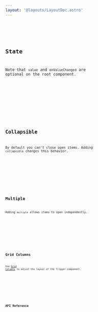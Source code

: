 ```yaml
---
layout: '@layouts/LayoutDoc.astro'
---
```




<Preview client:load>
	<Fragment slot="preview">
		<Default client:visible />
	</Fragment>
	<Fragment slot="code">
		<Code code={DefaultRaw} lang="tsx" />
	</Fragment>
</Preview>

## State

Note that `value` and `onValueChanged` are optional on the root component.

<Preview client:load>
	<Fragment slot="preview">
		<State client:visible />
	</Fragment>
	<Fragment slot="code">
		<Code code={StateRaw} lang="tsx" />
	</Fragment>
</Preview>

## Collapsible

By default you can't close open items. Adding `collapsible` changes this behavior.

<Preview client:load>
	<Fragment slot="preview">
		<Collapsible client:visible />
	</Fragment>
	<Fragment slot="code">
		<Code code={CollapsibleRaw} lang="tsx" />
	</Fragment>
</Preview>

## Multiple

Adding `multiple` allows items to open independently.

<Preview client:load>
	<Fragment slot="preview">
		<Multiple client:visible />
	</Fragment>
	<Fragment slot="code">
		<Code code={MultipleRaw} lang="tsx" />
	</Fragment>
</Preview>

## Grid Columns

Use [Grid Columns](https://tailwindcss.com/docs/grid-template-columns) to adjust the layout of the Trigger component.

<Preview client:load>
	<Fragment slot="preview">
		<Columns client:visible />
	</Fragment>
	<Fragment slot="code">
		<Code code={ColumnsRaw} lang="tsx" />
	</Fragment>
</Preview>

## API Reference

<ApiTable />
